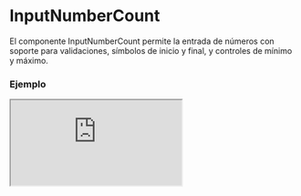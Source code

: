 
# InputNumberCount

El componente InputNumberCount permite la entrada de números con soporte para validaciones, símbolos de inicio y final, y controles de mínimo y máximo.

### Ejemplo

<Iframe
  minHeightIframe="30dvh"
  src="https://fenextjs-component-storybook.vercel.app/iframe.html?args=&id=input-inputnumbercount--index&viewMode=story"
/>

### Importacion

Para importar el componente InputNumberCount, se puede hacer desde fenextjs

```tsx copy
import { InputNumberCount } from "fenextjs";
```

### Parametros

| Parametro          | Tipo                             | Requerido | Default   | Descripcion                                                         |
| ------------------ | -------------------------------- | --------- | --------- | ------------------------------------------------------------------- |
| symbolInit         | string                           | no        | '$'       | El símbolo que se muestra al inicio del valor numérico en el campo. |
| symbolFinal        | string                           | no        | ''        | El símbolo que se muestra al final del valor numérico en el campo.  |
| defaultValue       | number \| ''                     | no        | ''        | El valor predeterminado del input.                                  |
| value              | number \| ''                     | no        | undefined | El valor actual del input.                                          |
| onChange           | (v: number \| '') =\> void       | no        | undefined | Función que se ejecuta cuando el valor del input cambia.            |
| min                | number                           | no        | -Infinity | El valor mínimo permitido para el input.                            |
| max                | number                           | no        | Infinity  | El valor máximo permitido para el input.                            |
| aplyMin            | boolean                          | no        | false     | Si se debe aplicar la restricción mínima.                           |
| aplyMax            | boolean                          | no        | true      | Si se debe aplicar la restricción máxima.                           |
| minError           | string                           | no        | undefined | Mensaje de error cuando el valor es menor que el mínimo permitido.  |
| maxError           | string                           | no        | undefined | Mensaje de error cuando el valor es mayor que el máximo permitido.  |
| validator          | FenextjsValidatorClass\<number\> | no        | undefined | Instancia de FenextjsValidator para validaciones personalizadas.    |
| optionsParseNumber | Intl.NumberFormatOptions         | no        | undefined | Opciones para formatear el número.                                  |

### Storybook

Para ver el storybook del componente lo puede hacer con este [link](https://fenextjs-component-storybook.vercel.app/?path=/story/input-inputnumbercount--index)

### Usos

- InputNumberCount básico

```tsx copy
<InputNumberCount />
```

- InputNumberCount con símbolos personalizados

```tsx copy
<InputNumberCount symbolInit="€" symbolFinal="EUR" />
```

- InputNumberCount con valores mínimo y máximo

```tsx copy
<InputNumberCount min={10} max={100} />
```

- InputNumberCount con validación personalizada

```tsx copy
<InputNumberCount validator={customValidator} />
```
